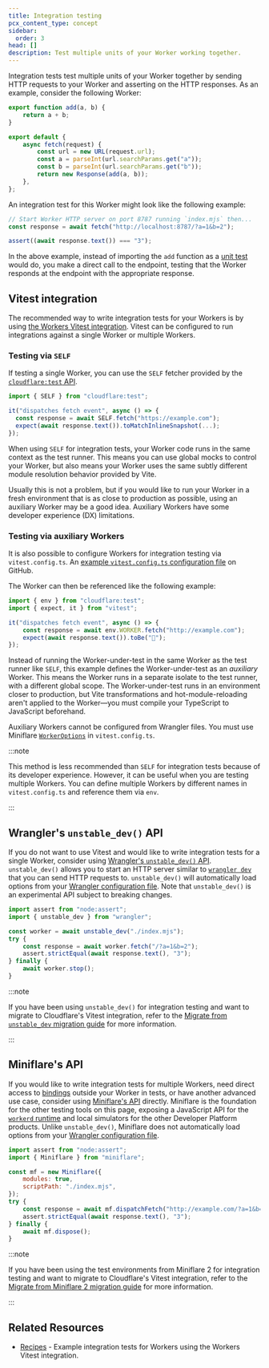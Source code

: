 ```yaml
---
title: Integration testing
pcx_content_type: concept
sidebar:
  order: 3
head: []
description: Test multiple units of your Worker working together.
---
```



Integration tests test multiple units of your Worker together by sending HTTP requests to your Worker and asserting on the HTTP responses. As an example, consider the following Worker:

```js
export function add(a, b) {
	return a + b;
}

export default {
	async fetch(request) {
		const url = new URL(request.url);
		const a = parseInt(url.searchParams.get("a"));
		const b = parseInt(url.searchParams.get("b"));
		return new Response(add(a, b));
	},
};
```

An integration test for this Worker might look like the following example:

```js
// Start Worker HTTP server on port 8787 running `index.mjs` then...
const response = await fetch("http://localhost:8787/?a=1&b=2");

assert((await response.text()) === "3");
```

In the above example, instead of importing the `add` function as a [unit test](/workers/testing/unit-testing/) would do, you make a direct call to the endpoint, testing that the Worker responds at the endpoint with the appropriate response.

## Vitest integration

The recommended way to write integration tests for your Workers is by using [the Workers Vitest integration](/workers/testing/vitest-integration/get-started/). Vitest can be configured to run integrations against a single Worker or multiple Workers.

### Testing via `SELF`

If testing a single Worker, you can use the `SELF` fetcher provided by the [`cloudflare:test` API](/workers/testing/vitest-integration/test-apis/).

```js
import { SELF } from "cloudflare:test";

it("dispatches fetch event", async () => {
  const response = await SELF.fetch("https://example.com");
  expect(await response.text()).toMatchInlineSnapshot(...);
});
```

When using `SELF` for integration tests, your Worker code runs in the same context as the test runner. This means you can use global mocks to control your Worker, but also means your Worker uses the same subtly different module resolution behavior provided by Vite.

Usually this is not a problem, but if you would like to run your Worker in a fresh environment that is as close to production as possible, using an auxiliary Worker may be a good idea. Auxiliary Workers have some developer experience (DX) limitations.

### Testing via auxiliary Workers

It is also possible to configure Workers for integration testing via `vitest.config.ts`. An [example `vitest.config.ts` configuration file](https://github.com/cloudflare/workers-sdk/blob/main/fixtures/vitest-pool-workers-examples/basics-integration-auxiliary/vitest.config.ts) on GitHub.

The Worker can then be referenced like the following example:

```js
import { env } from "cloudflare:test";
import { expect, it } from "vitest";

it("dispatches fetch event", async () => {
	const response = await env.WORKER.fetch("http://example.com");
	expect(await response.text()).toBe("👋");
});
```

Instead of running the Worker-under-test in the same Worker as the test runner like `SELF`, this example defines the Worker-under-test as an _auxiliary_ Worker. This means the Worker runs in a separate isolate to the test runner, with a different global scope. The Worker-under-test runs in an environment closer to production, but Vite transformations and hot-module-reloading aren't applied to the Worker—you must compile your TypeScript to JavaScript beforehand.

Auxiliary Workers cannot be configured from Wrangler files. You must use Miniflare [`WorkerOptions`](https://github.com/cloudflare/workers-sdk/tree/main/packages/miniflare#interface-workeroptions) in `vitest.config.ts`.

:::note

This method is less recommended than `SELF` for integration tests because of its developer experience. However, it can be useful when you are testing multiple Workers. You can define multiple Workers by different names in `vitest.config.ts` and reference them via `env`.

:::

## Wrangler's `unstable_dev()` API

If you do not want to use Vitest and would like to write integration tests for a single Worker, consider using [Wrangler's `unstable_dev()` API](/workers/wrangler/api/#unstable_dev). `unstable_dev()` allows you to start an HTTP server similar to [`wrangler dev`](/workers/wrangler/commands/#dev) that you can send HTTP requests to. `unstable_dev()` will automatically load options from your [Wrangler configuration file](/workers/wrangler/configuration/). Note that `unstable_dev()` is an experimental API subject to breaking changes.

```js
import assert from "node:assert";
import { unstable_dev } from "wrangler";

const worker = await unstable_dev("./index.mjs");
try {
	const response = await worker.fetch("/?a=1&b=2");
	assert.strictEqual(await response.text(), "3");
} finally {
	await worker.stop();
}
```

:::note

If you have been using `unstable_dev()` for integration testing and want to migrate to Cloudflare's Vitest integration, refer to the [Migrate from `unstable_dev` migration guide](/workers/testing/vitest-integration/get-started/migrate-from-unstable-dev/) for more information.

:::

## Miniflare's API

If you would like to write integration tests for multiple Workers, need direct access to [bindings](/workers/runtime-apis/bindings/) outside your Worker in tests, or have another advanced use case, consider using [Miniflare's API](/workers/testing/miniflare) directly. Miniflare is the foundation for the other testing tools on this page, exposing a JavaScript API for the [`workerd` runtime](https://github.com/cloudflare/workerd) and local simulators for the other Developer Platform products. Unlike `unstable_dev()`, Miniflare does not automatically load options from your [Wrangler configuration file](/workers/wrangler/configuration/).

```js
import assert from "node:assert";
import { Miniflare } from "miniflare";

const mf = new Miniflare({
	modules: true,
	scriptPath: "./index.mjs",
});
try {
	const response = await mf.dispatchFetch("http://example.com/?a=1&b=2");
	assert.strictEqual(await response.text(), "3");
} finally {
	await mf.dispose();
}
```

:::note

If you have been using the test environments from Miniflare 2 for integration testing and want to migrate to Cloudflare's Vitest integration, refer to the [Migrate from Miniflare 2 migration guide](/workers/testing/vitest-integration/get-started/migrate-from-miniflare-2/) for more information.

:::

<Render file="testing-pages-functions" product="workers" />

## Related Resources

- [Recipes](/workers/testing/vitest-integration/recipes/) - Example integration tests for Workers using the Workers Vitest integration.
